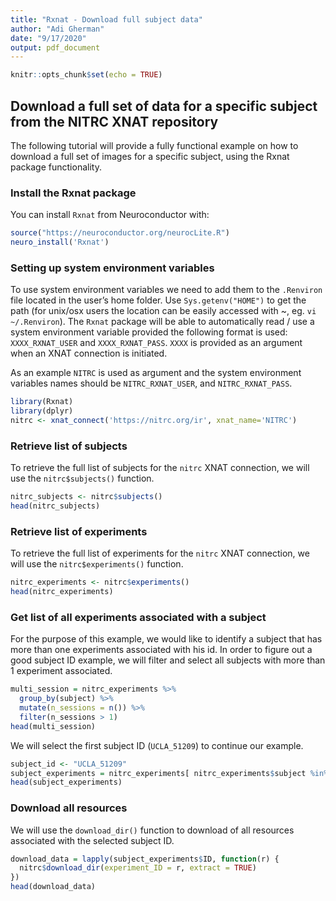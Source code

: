 ```yaml
---
title: "Rxnat - Download full subject data"
author: "Adi Gherman"
date: "9/17/2020"
output: pdf_document
---
```


```r
knitr::opts_chunk$set(echo = TRUE)
```

## Download a full set of data for a specific subject from the NITRC XNAT repository

The following tutorial will provide a fully functional example on how to download a full set of images for a specific subject, using the Rxnat package functionality.

### Install the Rxnat package
You can install `Rxnat` from Neuroconductor with:
``` r
source("https://neuroconductor.org/neurocLite.R")
neuro_install('Rxnat')
```

### Setting up system environment variables
To use system environment variables we need to add them to the `.Renviron` file located in the user's home folder. Use `Sys.getenv("HOME")` to get the path (for unix/osx users the location can be easily accessed with ~, eg. `vi ~/.Renviron`).
The `Rxnat` package will be able to automatically read / use a system environment variable provided the following format is used: `XXXX_RXNAT_USER` and `XXXX_RXNAT_PASS`. `XXXX` is provided as an argument when an XNAT connection is initiated. 

As an example `NITRC` is used as argument and the system environment variables names should be `NITRC_RXNAT_USER`, and `NITRC_RXNAT_PASS`.
``` r
library(Rxnat)
library(dplyr)
nitrc <- xnat_connect('https://nitrc.org/ir', xnat_name='NITRC')
```

### Retrieve list of subjects
To retrieve the full list of subjects for the `nitrc` XNAT connection, we will use the `nitrc$subjects()` function.
``` r
nitrc_subjects <- nitrc$subjects()
head(nitrc_subjects)
```

### Retrieve list of experiments
To retrieve the full list of experiments for the `nitrc` XNAT connection, we will use the `nitrc$experiments()` function.
``` r
nitrc_experiments <- nitrc$experiments()
head(nitrc_experiments)
```

### Get list of all experiments associated with a subject
For the purpose of this example, we would like to identify a subject that has more than one experiments associated with his id. In order to figure out a good subject ID example, we will filter and select all subjects with more than 1 experiment associated.
``` r
multi_session = nitrc_experiments %>% 
  group_by(subject) %>% 
  mutate(n_sessions = n()) %>% 
  filter(n_sessions > 1)
head(multi_session)
```

We will select the first subject ID (`UCLA_51209`) to continue our example. 
``` r
subject_id <- "UCLA_51209"
subject_experiments = nitrc_experiments[ nitrc_experiments$subject %in% subject_id, ]
head(subject_experiments)
```

<!--
### Retrieve all resources associated with a subject ID
Now that we have all the experiments associated with a subject ID, we can list all the available resources. 
``` r
all_resources = lapply(subject_experiments$ID, function(r) {
  nitrc$get_xnat_experiment_resources(experiment_ID = r)
})
head(all_resources)
```
-->

### Download all resources
We will use the `download_dir()` function to download of all resources associated with the selected subject ID.
``` r
download_data = lapply(subject_experiments$ID, function(r) {
  nitrc$download_dir(experiment_ID = r, extract = TRUE)
})
head(download_data)
```